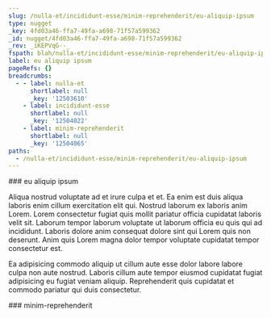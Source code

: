 ```yaml
---
slug: /nulla-et/incididunt-esse/minim-reprehenderit/eu-aliquip-ipsum
type: nugget
_key: 4fd03a46-ffa7-49fa-a698-71f57a599362
_id: nugget/4fd03a46-ffa7-49fa-a698-71f57a599362
_rev: _iKEPVqG--_
fspath: blah/nulla-et/incididunt-esse/minim-reprehenderit/eu-aliquip-ipsum.md
label: eu aliquip ipsum
pageRefs: {}
breadcrumbs:
  - - label: nulla-et
      shortlabel: null
      _key: '12503610'
    - label: incididunt-esse
      shortlabel: null
      _key: '12504022'
    - label: minim-reprehenderit
      shortlabel: null
      _key: '12504065'
paths:
  - /nulla-et/incididunt-esse/minim-reprehenderit/eu-aliquip-ipsum
---
```


<NuggetArea>
<Nugget slug="/nulla-et/incididunt-esse/minim-reprehenderit/eu-aliquip-ipsum" type="nugget" _key="4fd03a46-ffa7-49fa-a698-71f57a599362" _id="nugget/4fd03a46-ffa7-49fa-a698-71f57a599362" _rev="_iKEPVqG--_" fspath="blah/nulla-et/incididunt-esse/minim-reprehenderit/eu-aliquip-ipsum.md" label="eu aliquip ipsum" paths="/nulla-et/incididunt-esse/minim-reprehenderit/eu-aliquip-ipsum">
<NuggetBody>
### eu aliquip ipsum

Aliqua nostrud voluptate ad et irure culpa et et. Ea enim est duis aliqua laboris enim cillum exercitation elit qui. Nostrud laborum ex laboris anim Lorem. Lorem consectetur fugiat quis mollit pariatur officia cupidatat laboris velit sit. Laborum tempor laborum voluptate ut laborum officia eu quis qui ad incididunt. Laboris dolore anim consequat dolore sint qui Lorem quis non deserunt. Anim quis Lorem magna dolor tempor voluptate cupidatat tempor consectetur est.

Ea adipisicing commodo aliquip ut cillum aute esse dolor labore labore culpa non aute nostrud. Laboris cillum aute tempor eiusmod cupidatat fugiat adipisicing eu fugiat veniam aliquip. Reprehenderit quis cupidatat et commodo pariatur qui duis consectetur.

</NuggetBody>
<Breadcrumbs>
<Crumbs>
<Crumb _key="12503610" label="nulla-et" /><Crumb _key="12504022" label="incididunt-esse" /><Crumb _key="12504065" label="minim-reprehenderit" />
</Crumbs>
</Breadcrumbs>
</Nugget>

<NuggetsInbound>
</NuggetsInbound>
<NuggetsOutbound>
</NuggetsOutbound>
</NuggetArea>
<PassagesInbound>
<Passage direction="inbound" type="passage" _key="12504065" _id="passage/12504065" _rev="_iKEPVqG---" label="minim-reprehenderit" passage="minim-reprehenderit" fspath="blah/nulla-et/incididunt-esse/minim-reprehenderit" paths="/nulla-et/incididunt-esse/minim-reprehenderit" slug="/nulla-et/incididunt-esse/minim-reprehenderit">
<NuggetBody>
### minim-reprehenderit

</NuggetBody>
<Breadcrumbs>
<Crumbs>
<Crumb _key="12503610" label="nulla-et" /><Crumb _key="12504022" label="incididunt-esse" />
</Crumbs>
</Breadcrumbs>
</Passage>

</PassagesInbound>
<PassagesOutbound>
</PassagesOutbound>